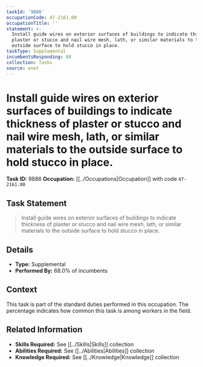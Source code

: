 ```yaml
---
taskId: '9886'
occupationCode: 47-2161.00
occupationTitle: ''
statement: >-
  Install guide wires on exterior surfaces of buildings to indicate thickness of
  plaster or stucco and nail wire mesh, lath, or similar materials to the
  outside surface to hold stucco in place.
taskType: Supplemental
incumbentsResponding: 68
collection: Tasks
source: onet
---
```

# Install guide wires on exterior surfaces of buildings to indicate thickness of plaster or stucco and nail wire mesh, lath, or similar materials to the outside surface to hold stucco in place.

**Task ID:** 9886
**Occupation:** [[../Occupations|Occupation]] with code `47-2161.00`

## Task Statement

> Install guide wires on exterior surfaces of buildings to indicate thickness of plaster or stucco and nail wire mesh, lath, or similar materials to the outside surface to hold stucco in place.

## Details

- **Type:** Supplemental
- **Performed By:** 68.0% of incumbents

## Context

This task is part of the standard duties performed in this occupation. The percentage indicates how common this task is among workers in the field.

## Related Information

- **Skills Required:** See [[../Skills|Skills]] collection
- **Abilities Required:** See [[../Abilities|Abilities]] collection
- **Knowledge Required:** See [[../Knowledge|Knowledge]] collection
